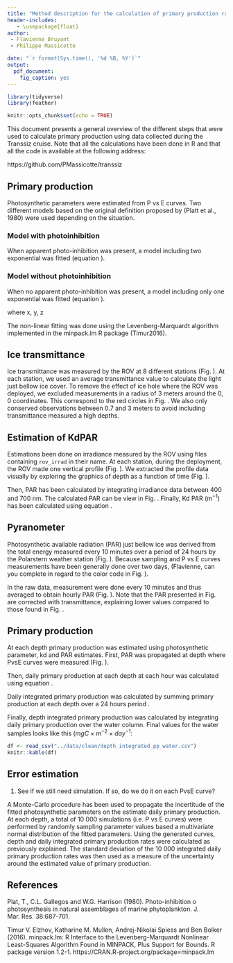 ```yaml
---
title: "Method description for the calculation of primary production rates"
header-includes:
   - \usepackage{float}
author:
 - Flavienne Bruyant
 - Philippe Massicotte

date: "`r format(Sys.time(), '%d %B, %Y')`"
output:
  pdf_document:
    fig_caption: yes
---
```


```r
library(tidyverse)
library(feather)

knitr::opts_chunk$set(echo = TRUE)
```

This document presents a general overview of the different steps that were used to calculate primary production using data collected during the Transsiz cruise. Note that all the calculations have been done in R and that all the code is available at the following address:

https://github.com/PMassicotte/transsiz

## Primary production

Photosynthetic parameters were estimated from P vs E curves. Two different models based on the original definition proposed by (Platt et al., 1980) were used depending on the situation.

\begin{figure}[H]
\centering
\includegraphics[page = 57]{../graphs/pe_curves.pdf}
\caption{Example of a fitted PvsE curve.}
\label{fig:pvse}
\end{figure}

### Model with photoinhibition

When apparent photo-inhibition was present, a model including two exponential was fitted (equation \ref{eq:two_exp}).

\begin{equation}
p = ps \times (1 - e^{-\alpha \times \frac{light}{ps}}) \times e^{-\beta \times \frac{light}{ps}} + p0
\label{eq:two_exp}
\end{equation}

### Model without photoinhibition

When no apparent photo-inhibition was present, a model including only one exponential was fitted (equation \ref{eq:one_exp}).

\begin{equation}
p = ps \times (1 - e^{-\alpha \times \frac{light}{ps}}) + p0
\label{eq:one_exp}
\end{equation}

where x, y, z

The non-linear fitting was done using the Levenberg-Marquardt algorithm implemented in the minpack.lm R package (Timur2016).

## Ice transmittance

Ice transmittance was measured by the ROV at 8 different stations (Fig. \ref{fig:rov}). At each station, we used an average transmittance value to calculate the light just bellow ice cover. To remove the effect of ice hole where the ROV was deployed, we excluded measurements in a radius of 3 meters around the 0, 0 coordinates. This correspond to the red circles in Fig. \ref{fig:rov}. We also only conserved observations between 0.7 and 3 meters to avoid including transmittance measured a high depths.

\begin{figure}[H]
\includegraphics{../graphs/transmittance_map.pdf}
\caption{Positions of the ROV at each station.}
\label{fig:rov}
\end{figure}

## Estimation of KdPAR

Estimations been done on irradiance measured by the ROV using files containing `rov_irrad` in their name. At each station, during the deployment, the ROV made one vertical profile (Fig. \ref{fig:rov_depth}). We extracted the profile data visually by exploring the graphics of depth as a function of time (Fig. \ref{fig:rov_depth}).

\begin{figure}[H]
\includegraphics{../graphs/rov_vs_depth.pdf}
\caption{Depth of the ROV as a function of the time.}
\label{fig:rov_depth}
\end{figure}


Then, PAR has been calculated by integrating irradiance data between 400 and 700 nm. The calculated PAR can be view in Fig. \ref{fig:rov_par}. Finally, Kd PAR ($\text{m}^{-1}$) has been calculated using equation \ref{eq:par}.

\begin{equation}
\text{PAR} = a \times e^{-\text{kd} \times \text{z}}
\label{eq:par}
\end{equation}

\begin{figure}[H]
\includegraphics{../graphs/kd.pdf}
\caption{PAR as a function of depth. The calculated kd as been used to propagate PAR light measured by the pyranometer (see next section).}
\label{fig:rov_par}
\end{figure}

## Pyranometer

Photosynthetic available radiation (PAR) just bellow ice was derived from the total energy measured every 10 minutes over a period of 24 hours by the Polarstern weather station (Fig. \ref{fig:pyrano_10min}). Because sampling and P vs E curves measurements have been generally done over two days, (Flavienne, can you complete in regard to the color code in Fig. \ref{fig:pyrano_10min}).

\begin{figure}[H]
\includegraphics{../graphs/pyrano.pdf}
\caption{PAR just below the surface measured by the pyranometer.}
\label{fig:pyrano_10min}
\end{figure}

In the raw data, measurement were done every 10 minutes and thus averaged to obtain hourly PAR (Fig. \ref{fig:pyrano_60min}). Note that the PAR presented in Fig. \ref{fig:pyrano_60min} are corrected with transmittance, explaining lower values compared to those found in Fig. \ref{fig:pyrano_10min}.

\begin{figure}[H]
\includegraphics{../graphs/hourly_par.pdf}
\caption{Hourly PAR just below the surface at each hour of the day.}
\label{fig:pyrano_60min}
\end{figure}


## Primary production

At each depth primary production was estimated using photosynthetic parameter, kd and PAR estimates. First, PAR was propagated at depth where PvsE curves were measured (Fig. \ref{fig:par_z}).

\begin{figure}[H]
\includegraphics{../graphs/light_by_hour.pdf}
\caption{Propagated PAR in the water column.}
\label{fig:par_z}
\end{figure}

Then, daily primary production at each depth at each hour was calculated using equation \ref{eq:pp}.

\begin{equation}
p = ps \times (1 - e^{-\alpha \times \frac{light}{ps}})
\label{eq:pp}
\end{equation}

Daily integrated primary production was calculated by summing primary production at each depth over a 24 hours period \ref{fig:daily_pp}.

\begin{figure}[H]
\includegraphics{../graphs/daily_pp.pdf}
\caption{Daily primary production at depths where PvsE parameters were measured.}
\label{fig:daily_pp}
\end{figure}

Finally, depth integrated primary production was calculated by integrating daily primary production over the water column. Final values for the water samples looks like this ($mgC \times m^{-2} \times day^{-1}$:

```r
df <- read_csv("../data/clean/depth_integrated_pp_water.csv")
knitr::kable(df)
```

## Error estimation

1. See if we still need simulation. If so, do we do it on each PvsE curve?

A Monte-Carlo procedure has been used to propagate the incertitude of the fitted photosynthetic parameters on the estimate daily primary production. At each depth, a total of 10 000 simulations (i.e. P vs E curves) were performed by randomly sampling parameter values based a multivariate normal distribution of the fitted parameters. Using the generated curves, depth and daily integrated primary production rates were calculated as previously explained. The standard deviation of the 10 000 integrated daily primary production rates was then used as a measure of the uncertainty around the estimated value of primary production.

## References

Plat, T., C.L. Gallegos and W.G. Harrison (1980). Photo-inhibition o photosynthesis in natural assemblages of marine phytoplankton. J. Mar. Res. 38:687-701.

Timur V. Elzhov, Katharine M. Mullen, Andrej-Nikolai Spiess and Ben Bolker (2016). minpack.lm: R Interface to the Levenberg-Marquardt Nonlinear Least-Squares Algorithm Found in MINPACK, Plus Support for Bounds. R package version 1.2-1. https://CRAN.R-project.org/package=minpack.lm
